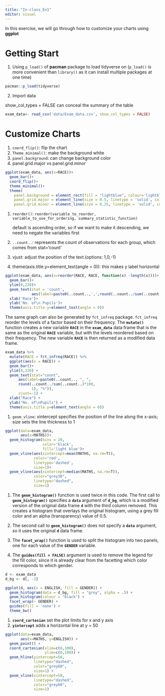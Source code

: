 ```yaml
---
title: "In-class_Ex1"
editor: visual
---
```


In this exercise, we will go through how to customize your charts using **ggplot**

# Getting Start

1.  Using `p_load()` of **pacman** package to load tidyverse on (`p_load()` is more convenient than `library()` as it can install multiple packages at one time)

```r
pacman::p_load(tidyverse)
```

2.  Import data

show_col_types = FALSE can conceal the summary of the table

```r
exam_data<- read_csv('data/Exam_data.csv', show_col_types = FALSE)
```

# Customize Charts

1.  `coord_flip()`: flip the chart
2.  `Theme_minimal()`: make the background white
3.  `panel.background`: can change background color
4.  panel.grid.major vs panel.grid.minor

```r
ggplot(exam_data, aes(x=RACE))+
  geom_bar()+
  coord_flip()+
  theme_minimal()+
  theme(
    panel.background = element_rect(fill = "lightblue", colour='lightblue',size = 0.5, linetype = 'solid'),
    panel.grid.major = element_line(size = 0.5, linetype = 'solid', colour = "black"),
    panel.grid.minor = element_line(size = 0.25, linetype = 'solid', colour = "white"))
```

1.  `reorder()`: `reorder(variable_to_reorder, variable_to_use_for_ordering, summary_statistic_function)`

    default is ascending order, so if we want to make it descending, we need to negate the variables first

2.  `..count..`: represents the count of observations for each group, which comes from stat='count'

3.  vjust: adjust the position of the text.(options: 1,0,-1)

4.  theme(axis.title.y=element_text(angle = 0)): this makes y label horizontal

```r
ggplot(exam_data, aes(x=reorder(RACE, RACE, function(x) -length(x))))+
  geom_bar()+
  ylim(0,220)+
  geom_text(stat = 'count', 
            aes(label=paste0(..count..,',',round(..count../sum(..count..)*100,1),'%')), vjust=-1)+
  xlab('Race')+
  ylab('No. of\n Pupils')+
  theme(axis.title.y=element_text(angle = 0))
```

The same graph can also be generated by `fct_infreq` package. `fct_infreq` reorder the levels of a factor based on their frequency. The **`mutate()`** function creates a new variable **`RACE`** in the **`exam_data`** data frame that is the same as the original **`RACE`** variable, but with the levels reordered based on their frequency. The new variable **`RACE`** is then returned as a modified data frame.

```r
exam_data %>%
  mutate(RACE = fct_infreq(RACE)) %>%
  ggplot(aes(x = RACE)) + 
  geom_bar()+
  ylim(0,220) +
  geom_text(stat="count", 
      aes(label=paste0(..count.., ", ", 
      round(..count../sum(..count..)*100,
            1), "%")),
      vjust=-1) +
  xlab("Race") +
  ylab("No. of\nPupils") +
  theme(axis.title.y=element_text(angle = 0))
```

1.  `geom_vline`: xintercept specifies the position of the line along the x-axis; size sets the line thickness to 1

```r
ggplot(data=exam_data,
       aes(x=MATHS))+
  geom_histogram(bins = 20,
                 color='black',
                 fill='light blue')+
  geom_vline(aes(xintercept=mean(MATHS, na.rm=T)),
             color='red',
             linetype='dashed',
             size=1)+
  geom_vline(aes(xintercept=median(MATHS, na.rm=T)),
             color="grey30",
             linetype="dashed", 
             size=1)
```

1.  The **`geom_histogram()`** function is used twice in this code. The first call to **`geom_histogram()`** specifies a **`data`** argument of **`d_bg`**, which is a modified version of the original data frame **`d`** with the third column removed. This creates a histogram that overlays the original histogram, using a grey fill color and an alpha (transparency) value of 0.5.

2.  The second call to **`geom_histogram()`** does not specify a **`data`** argument, so it uses the original **`d`** data frame.

3.  The **`facet_wrap()`** function is used to split the histogram into two panels, one for each value of the **`GENDER`** variable.

4.  The **`guides(fill = FALSE)`** argument is used to remove the legend for the fill color, since it is already clear from the facetting which color corresponds to which gender.

```r
d <- exam_data   
d_bg <- d[, -3]  

ggplot(d, aes(x = ENGLISH, fill = GENDER)) +
  geom_histogram(data = d_bg, fill = "grey", alpha = .5) +
  geom_histogram(colour = "black") +
  facet_wrap(~ GENDER) +
  guides(fill = 'none') +  
  theme_bw()
```

1.  **`coord_cartesian`** set the plot limits for x and y axis
2.  **`yintercept`** adds a horizontal line at y = 50

```r
ggplot(data=exam_data, 
       aes(x=MATHS, y=ENGLISH)) +
  geom_point() +
  coord_cartesian(xlim=c(0,100),
                  ylim=c(0,100)) +
  geom_hline(yintercept=50,
             linetype="dashed",
             color="grey60",
             size=1) + 
  geom_vline(xintercept=50, 
             linetype="dashed",
             color="grey60",
             size=1)
```
